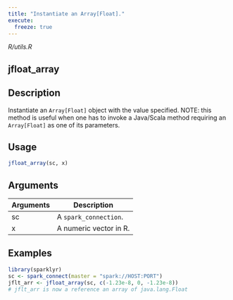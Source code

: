 ```yaml
---
title: "Instantiate an Array[Float]."
execute:
  freeze: true
---
```


*R/utils.R*

## jfloat_array

## Description
Instantiate an `Array[Float]` object with the value specified. NOTE: this method is useful when one has to invoke a Java/Scala method requiring an `Array[Float]` as one of its parameters. 


## Usage
```r
jfloat_array(sc, x) 
```

## Arguments
|Arguments|Description|
|---|---|
| sc | A `spark_connection`. |
| x | A numeric vector in R. |





## Examples
```r
library(sparklyr)
sc <- spark_connect(master = "spark://HOST:PORT") 
jflt_arr <- jfloat_array(sc, c(-1.23e-8, 0, -1.23e-8)) 
# jflt_arr is now a reference an array of java.lang.Float 
```


